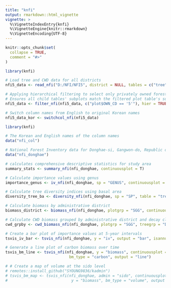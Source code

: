 ---
title: "knfi"
output: rmarkdown::html_vignette
vignette: >
  %\VignetteIndexEntry{knfi}
  %\VignetteEngine{knitr::rmarkdown}
  %\VignetteEncoding{UTF-8}
---

```{r, include = FALSE}
knitr::opts_chunk$set(
  collapse = TRUE,
  comment = "#>"
)
```

```{r loaddata, eval = dir.exists("D:/NFI/NFI5/")}
library(knfi)

# Load tree and CWD data for all districts
nfi5_data <- read_nfi("D:/NFI/NFI5", district = NULL, tables = c("tree", "cwd"), recursive = TRUE)

# Applying hierarchical filtering to select only privately owned forest subplots.
# Ensures all child tables' subplots match the filtered plot table's subplots.
nfi5_data <- filter_nfi(nfi5_data, c("plot$OWN_CD == '5'"), hier = TRUE)

# Switch column names from English to original Korean names
nfi5_data_kor <- switchcol_nfi(nfi5_data)

```


```{r calculate}
library(knfi)

# The Korean and English names of the column names
data("nfi_col")

# National Forest Inventory data for Donghae-si, Gangwon-do, Republic of Korea for testing the function
data("nfi_donghae")

# calculates comprehensive descriptive statistics for study area
summary_stats <- summary_nfi(nfi_donghae, continuousplot = T)

# Calculate importance values using genus
importance_genus <- iv_nfi(nfi_donghae, sp = "GENUS", continuousplot = T)

# Calculate tree diversity indices using basal area
diversity_tree_ba <- diversity_nfi(nfi_donghae, sp = "SP", table = "tree", basal = TRUE, continuousplot = T)

# Calculate biomass by administrative district
biomass_district <- biomass_nfi(nfi_donghae, plotgrp = "SGG", continuousplot = T)

# Calculate CWD biomass grouped by administrative district and decay class
cwd_grpby <- cwd_biomass_nfi(nfi_donghae, plotgrp = "SGG", treegrp = "DECAY", continuousplot = T)

# Create a bar plot of importance values at 5-year intervals
tsvis_iv_bar <- tsvis_nfi(nfi_donghae, y = "iv", output = "bar", isannual = FALSE, continuousplot = T)

# Generate a line plot of carbon biomass over time
tsvis_bm_line <- tsvis_nfi(nfi_donghae, y = "biomass", continuousplot = T, 
                            bm_type = "carbon", output = "line")

# # Create a map of volume at the sido level
# remotes::install_github("SYOUNG9836/kadmin")
# tsvis_bm_map <- tsvis_nfi(nfi_donghae, admin = "sido", continuousplot = T, 
#                            y = "biomass", bm_type = "volume", output = "map")
                           

```